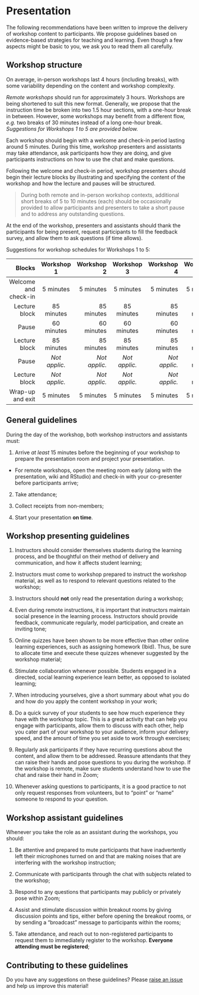 # Presentation {#presentation-en}

The following recommendations have been written to improve the delivery of workshop content to participants. We propose guidelines based on evidence-based strategies for teaching and learning. Even though a few aspects might be basic to you, we ask you to read them all carefully.

## Workshop structure

On average, in-person workshops last 4 hours (including breaks), with some variability depending on the content and workshop complexity.

*Remote workshops* should run for approximately 3 hours. Workshops are being shortened to suit this new format. Generally, we propose that the instruction time be broken into two 1.5 hour sections, with a one-hour break in between. However, some workshops may benefit from a different flow, *e.g.* two breaks of 30 minutes instead of a long one-hour break. *Suggestions for Workshops 1 to 5 are provided below.*

Each workshop should begin with a welcome and check-in period lasting around 5 minutes. During this time, workshop presenters and assistants may take attendance, ask participants how they are doing, and give participants instructions on how to use the chat and make questions.

Following the welcome and check-in period, workshop presenters should begin their lecture blocks by illustrating and specifying the content of the workshop and how the lecture and pauses will be structured.

> During both remote and in-person workshop contexts, additional short breaks of 5 to 10 minutes (each) should be occasionally provided to allow participants and presenters to take a short pause and to address any outstanding questions.

At the end of the workshop, presenters and assistants should thank the participants for being present, request participants to fill the feedback survey, and allow them to ask questions (if time allows).

Suggestions for workshop schedules for Workshops 1 to 5:

|     Blocks    |  Workshop 1    | Workshop 2 |  Workshop 3 | Workshop 4 | Workshop 5 |
| -------------:|:-------------:| ----------:|:-------------:| ----------:| ----------:|
| Welcome and check-in | 5 minutes   |    5 minutes       | 5 minutes  | 5 minutes | 5 minutes |
| Lecture block | 85 minutes   |    85 minutes       | 85 minutes       |    85 minutes      | 55 minutes  |
| Pause  | 60 minutes      |    60 minutes      |60 minutes      |    60 minutes      | 30 minutes |
| Lecture block | 85 minutes   |    85 minutes       | 85 minutes       |    85 minutes      | 85 minutes  |
| Pause  | *Not applic.* |    *Not applic.*      | *Not applic.*  |    *Not applic.*  | 30 minutes |
| Lecture block | *Not applic.*   |    *Not applic.*       | *Not applic.*  | *Not applic.* | 55 minutes  |
| Wrap-up and exit | 5 minutes   |    5 minutes       | 5 minutes  | 5 minutes | 5 minutes  |

## General guidelines

During the day of the workshop, both workshop instructors and assistants must:

1. Arrive *at least* 15 minutes before the beginning of your workshop to prepare the presentation room and project your presentation. 

* For remote workshops, open the meeting room early (along with the presentation, wiki and RStudio) and check-in with your co-presenter before participants arrive;

2. Take attendance;

3. Collect receipts from non-members;

4. Start your presentation **on time**.

## Workshop presenting guidelines

1. Instructors should consider themselves students during the learning process, and be thoughtful on their method of delivery and communication, and how it affects student learning;

2. Instructors must come to workshop prepared to instruct the workshop material, as well as to respond to relevant questions related to the workshop; 

3. Instructors should **not** only read the presentation during a workshop;

4. Even during remote instructions, it is important that instructors maintain social presence in the learning process. Instructors should provide feedback, communicate regularly, model participation, and create an inviting tone;

5. Online quizzes have been shown to be more effective than other online learning experiences, such as assigning homework (Ibid). Thus, be sure to allocate time and execute these quizzes whenever suggested by the workshop material;

6. Stimulate collaboration whenever possible. Students engaged in a directed, social learning experience learn better, as opposed to isolated learning;

7. When introducing yourselves, give a short summary about what you do and how do you apply the content workshop in your work;

8. Do a quick survey of your students to see how much experience they have with the workshop topic. This is a great activity that can help you engage with participants, allow them to discuss with each other, help you cater part of your workshop to your audience, inform your delivery speed, and the amount of time you set aside to work through exercises;

9. Regularly ask participants if they have recurring questions about the content, and allow them to be addressed. Reassure attendants that they can raise their hands and pose questions to you during the workshop. If the workshop is remote, make sure students understand how to use the chat and raise their hand in Zoom;

10. Whenever asking questions to participants, it is a good practice to not only request responses from volunteers, but to "point" or "name" someone to respond to your question.

## Workshop assistant guidelines

Whenever you take the role as an assistant during the workshops, you should:

1. Be attentive and prepared to mute participants that have inadvertently left their microphones turned on and that are making noises that are interfering with the workshop instruction;

2. Communicate with participants through the chat with subjects related to the workshop;

3. Respond to any questions that participants may publicly or privately pose within Zoom;

4. Assist and stimulate discussion within breakout rooms by giving discussion points and tips, either before opening the breakout rooms, or by sending a "broadcast" message to participants within the rooms;

5. Take attendance, and reach out to non-registered participants to request them to immediately register to the workshop. **Everyone attending must be registered**;

## Contributing to these guidelines

Do you have any suggestions on these guidelines? Please [raise an issue](https://github.com/QCBSRworkshops/presenter-developer-protocol/issues) and help us improve this material!